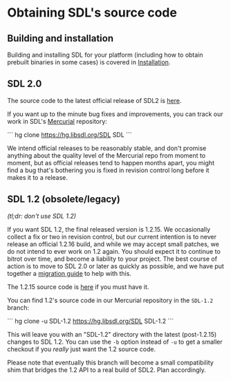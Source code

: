 <!-- pragma section-numbers off -->
<!-- pragma camelcase off -->

= Obtaining SDL's source code =


== Building and installation ==

Building and installing SDL for your platform (including how to obtain prebuilt binaries in some cases) is covered in [[Installation]].

== SDL 2.0 ==

The source code to the latest official release of SDL2 is [https://libsdl.org/download-2.0.php here].

If you want up to the minute bug fixes and improvements, you can track our work in SDL's [http://mercurial.selenic.com/ Mercurial] repository:

```
hg clone https://hg.libsdl.org/SDL SDL
```

We intend official releases to be reasonably stable, and don't promise anything about the quality level of the Mercurial repo from moment to moment, but as official releases tend to happen months apart, you might find a bug that's bothering you is fixed in revision control long before it makes it to a release.


== SDL 1.2 (obsolete/legacy) ==

''(tl;dr: don't use SDL 1.2)''

If you want SDL 1.2, the final released version is 1.2.15. We occasionally collect a fix or two in revision control, but our current intention is to never release an official 1.2.16 build, and while we may accept small patches, we do not intend to ever work on 1.2 again. You should expect it to continue to bitrot over time, and become a liability to your project. The best course of action is to move to SDL 2.0 or later as quickly as possible, and we have put together a [[MigrationGuide|migration guide]] to help with this.

The 1.2.15 source code is [https://libsdl.org/download-1.2.php here] if you must have it.

You can find 1.2's source code in our Mercurial repository in the <code>SDL-1.2</code> branch:

```
hg clone -u SDL-1.2 https://hg.libsdl.org/SDL SDL-1.2
```

This will leave you with an "SDL-1.2" directory with the latest (post-1.2.15) changes to SDL 1.2. You can use the <code>-b</code> option instead of <code>-u</code> to get a smaller checkout if you ''really'' just want the 1.2 source code.

Please note that eventually this branch will become a small compatibility shim that bridges the 1.2 API to a real build of SDL2. Plan accordingly.
